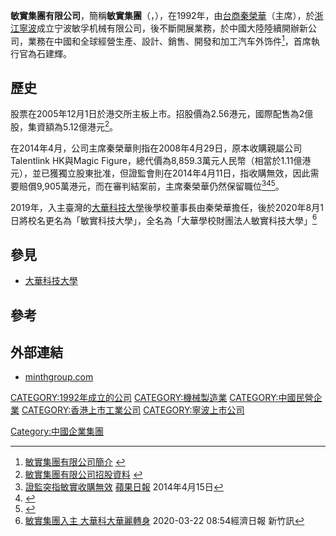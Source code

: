 
'''敏實集團有限公司'''，簡稱'''敏實集團'''（{{lang-en|Minth Group Limited}}，{{hkex|0425}}），在1992年，由[[台商|台商]][[秦榮華|秦榮華]]（主席），於[[浙江|浙江]][[寧波|寧波]]成立宁波敏孚机械有限公司，後不斷開展業務，於中國大陸陸續開辦新公司，業務在中國和全球經營生產、設計、銷售、開發和加工汽车外饰件<ref>[http://www.minth.com.cn/cn/about_t1.html 敏實集團有限公司簡介] {{webarchive|url=https://web.archive.org/web/20150402153352/http://www.minth.com.cn/cn/about_t1.html |date=2015-04-02 }}</ref>，首席執行官為石建輝。

==歷史==
股票在2005年12月1日於港交所主板上市。招股價為2.56港元，國際配售為2億股，集資額為5.12億港元<ref>[http://www.minth.com.cn/UpLoad/20123213332.pdf 敏實集團有限公司招股資料] {{webarchive|url=https://web.archive.org/web/20150402103934/http://www.minth.com.cn/UpLoad/20123213332.pdf |date=2015-04-02 }}</ref>。

在2014年4月，公司主席秦榮華則指在2008年4月29日，原本收購親屬公司Talentlink HK與Magic Figure，總代價為8,859.3萬元人民幣（相當於1.11億港元），並已獲獨立股東批准，但證監會則在2014年4月11日，指收購無效，因此需要賠償9,905萬港元，而在審判結案前，主席秦榮華仍然保留職位<REF>
[http://hk.apple.nextmedia.com/financeestate/art/20140415/18690020 證監突指敏實收購無效] {{Wayback|url=http://hk.apple.nextmedia.com/financeestate/art/20140415/18690020 |date=20150402120710 }}[[蘋果日報|蘋果日報]] 2014年4月15日
</REF><REF>
{{Cite web |url=http://www.hkexnews.hk/listedco/listconews/SEHK/2014/0415/LTN20140415180_C.pdf |title=法律程序通告 |accessdate=2015-03-14 |archive-date=2015-04-02 |archive-url=https://web.archive.org/web/20150402133926/http://www.hkexnews.hk/listedco/listconews/SEHK/2014/0415/LTN20140415180_C.pdf |dead-url=no }}
</REF><REF>
{{Cite web |url=http://www.hkexnews.hk/listedco/listconews/SEHK/2014/0709/LTN20140709516_C.pdf |title=自願公告 法律程序的更新資料 |accessdate=2015-03-14 |archive-date=2015-09-24 |archive-url=https://web.archive.org/web/20150924042431/http://www.hkexnews.hk/listedco/listconews/SEHK/2014/0709/LTN20140709516_C.pdf |dead-url=no }}
</REF>。

2019年，入主臺灣的[[大華科技大學|大華科技大學]]後學校董事長由秦榮華擔任，後於2020年8月1日將校名更名為「敏實科技大學」，全名為「大華學校財團法人敏實科技大學」<ref>[https://money.udn.com/money/story/5635/4433361 敏實集團入主 大華科大華麗轉身] {{Wayback|url=https://money.udn.com/money/story/5635/4433361 |date=20200324154932 }}2020-03-22 08:54經濟日報 新竹訊</ref>

==參見==
*[[大華科技大學|大華科技大學]]

==參考==
{{REFLIST}}

==外部連結==
*[http://www.minthgroup.com/ minthgroup.com] {{Wayback|url=http://www.minthgroup.com/ |date=20150724032155 }}

[[CATEGORY:1992年成立的公司|CATEGORY:1992年成立的公司]]
[[CATEGORY:機械製造業|CATEGORY:機械製造業]]
[[CATEGORY:中國民營企業|CATEGORY:中國民營企業]]
[[CATEGORY:香港上市工業公司|CATEGORY:香港上市工業公司]]
[[CATEGORY:寧波上市公司|CATEGORY:寧波上市公司]]
[[Category:中國企業集團|Category:中國企業集團]]